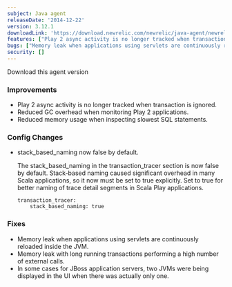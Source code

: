```yaml
---
subject: Java agent
releaseDate: '2014-12-22'
version: 3.12.1
downloadLink: 'https://download.newrelic.com/newrelic/java-agent/newrelic-agent/3.12.1/'
features: ["Play 2 async activity is no longer tracked when transaction is ignored", "Reduced GC overhead when monitoring Play 2 applications", "Reduced memory usage when inspecting slowest SQL statements", "stack_based_naming now false by default"]
bugs: ["Memory leak when applications using servlets are continuously reloaded inside the JVM", "Memory leak with long running transactions performing a high number of external calls", "Sometimes with JBoss application servers, two JVMs were being displayed in the UI when there was actually only one"]
security: []
---
```

<ButtonGroup>
  <ButtonLink
    role="button"
    to="https://download.newrelic.com/newrelic/java-agent/newrelic-agent/3.12.1/"
    variant="primary"
  >
    Download this agent version
  </ButtonLink>
</ButtonGroup>

### Improvements

* Play 2 async activity is no longer tracked when transaction is ignored.
* Reduced GC overhead when monitoring Play 2 applications.
* Reduced memory usage when inspecting slowest SQL statements.

### Config Changes

* stack_based_naming now false by default.

  The stack_based_naming in the transaction_tracer section is now false by default. Stack-based naming caused significant overhead in many Scala applications, so it now must be set to true explicitly. Set to true for better naming of trace detail segments in Scala Play applications.

  ```
  transaction_tracer:
      stack_based_naming: true
  ```

### Fixes

* Memory leak when applications using servlets are continuously reloaded inside the JVM.
* Memory leak with long running transactions performing a high number of external calls.
* In some cases for JBoss application servers, two JVMs were being displayed in the UI when there was actually only one.
